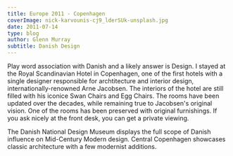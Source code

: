 ```yaml
---
title: Europe 2011 - Copenhagen
coverImage: nick-karvounis-cj9_lderSUk-unsplash.jpg
date: 2011-07-14
type: blog
author: Glenn Murray
subtitle: Danish Design
---
```


Play word association with Danish and a likely answer is Design. I stayed at the Royal Scandinavian Hotel in Copenhagen, one of the first hotels with a single designer responsible for archtitecture and interior design, internationally-renowned Arne Jacobsen. The interiors of the hotel are still filled with his iconice Swan Chairs and Egg Chairs. The rooms have been updated over the decades, while remaining true to Jacobsen's original vision. One of the rooms has been preserved with original furnishings. If you ask nicely at the front desk, you can get a private viewing.

<CopenhagenSASRoyal2011SlideShow />

The Danish National Design Museum displays the full scope of Danish influence on Mid-Century Modern design.
Central Copenhagen showcases classic architecture with a few modernist additions.

<Copenhagen2011SlideShow />
